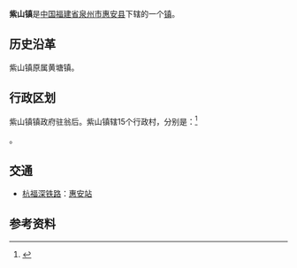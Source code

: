 {{中国乡级行政区|35/05/21/103/000}}

'''紫山镇'''是[[中华人民共和国|中国]][[福建省|福建省]][[泉州市|泉州市]][[惠安县|惠安县]]下辖的一个[[镇|镇]]。

== 历史沿革 ==
紫山镇原属黄塘镇。

== 行政区划 ==
紫山镇镇政府驻翁后。紫山镇辖15个行政村，分别是：<ref>{{PRC admin/ref sgc|35/05/21/103/000}}</ref>

{{PRC admin/children|35/05/21/103/000}}。

== 交通 ==
* {{rint|cn|crh}}[[杭福深铁路|杭福深铁路]]：[[惠安站|惠安站]]

==参考资料==
{{reflist}}

{{commonscat|Zishan Town}}
{{PRC admin/navcat|35/05/21/103/000}}